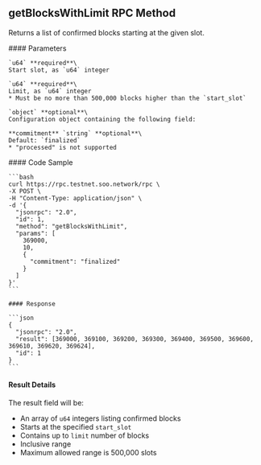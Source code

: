 ## getBlocksWithLimit RPC Method

Returns a list of confirmed blocks starting at the given slot.

<div className="grid grid-cols-2 gap-1 mt-2">
  <div className="col-span-1">
    #### Parameters

    `u64` **required**\
    Start slot, as `u64` integer

    `u64` **required**\
    Limit, as `u64` integer
    * Must be no more than 500,000 blocks higher than the `start_slot`

    `object` **optional**\
    Configuration object containing the following field:

    **commitment** `string` **optional**\
    Default: `finalized`
    * "processed" is not supported
  </div>

  <div className="col-span-1">
    #### Code Sample

    ```bash
    curl https://rpc.testnet.soo.network/rpc \
    -X POST \
    -H "Content-Type: application/json" \
    -d '{
      "jsonrpc": "2.0",
      "id": 1,
      "method": "getBlocksWithLimit",
      "params": [
        369000,
        10,
        {
          "commitment": "finalized"
        }
      ]
    }'
    ```

    #### Response

    ```json
    {
      "jsonrpc": "2.0",
      "result": [369000, 369100, 369200, 369300, 369400, 369500, 369600, 369610, 369620, 369624],
      "id": 1
    }
    ```
  </div>
</div>

#### Result Details

The result field will be:

* An array of `u64` integers listing confirmed blocks
* Starts at the specified `start_slot`
* Contains up to `limit` number of blocks
* Inclusive range
* Maximum allowed range is 500,000 slots